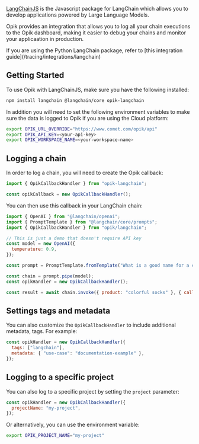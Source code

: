 [LangChainJS](https://js.langchain.com/docs/introduction/) is the Javascript package for LangChain which allows you to develop
applications powered by Large Language Models.

Opik provides an integration that allows you to log all your chain executions to
the Opik dashboard, making it easier to debug your chains and monitor your
applicaation in production.

<Note>
  If you are using the Python LangChain package, refer to [this integration guide](/tracing/integrations/langchain)
</Note>

## Getting Started

To use Opik with LangChainJS, make sure you have the following installed:

```bash
npm install langchain @langchain/core opik-langchain
```

In addition you will need to set the following environment variables to make
sure the data is logged to Opik if you are using the Cloud platform:

```bash
export OPIK_URL_OVERRIDE="https://www.comet.com/opik/api"
export OPIK_API_KEY=<your-api-key>
export OPIK_WORKSPACE_NAME=<your-workspace-name>
```

## Logging a chain

In order to log a chain, you will need to create the Opik callback:

```js
import { OpikCallbackHandler } from "opik-langchain";

const opikCallback = new OpikCallbackHandler();
```

You can then use this callback in your LangChain chain:

```js {3,15,19}
import { OpenAI } from "@langchain/openai";
import { PromptTemplate } from "@langchain/core/prompts";
import { OpikCallbackHandler } from "opik/langchain";

// This is just a demo that doesn't require API key
const model = new OpenAI({
  temperature: 0.9,
});

const prompt = PromptTemplate.fromTemplate("What is a good name for a company that makes {product}?");

const chain = prompt.pipe(model);
const opikHandler = new OpikCallbackHandler();

const result = await chain.invoke({ product: "colorful socks" }, { callbacks: [opikHandler] });
```

## Settings tags and metadata

You can also customize the `OpikCallbackHandler` to include additional metadata,
tags. For example:

```js {pytest_codeblocks_skip=true}
const opikHandler = new OpikCallbackHandler({
  tags: ["langchain"],
  metadata: { "use-case": "documentation-example" },
});
```

## Logging to a specific project

You can also log to a specific project by setting the `project` parameter:

```js {pytest_codeblocks_skip=true}
const opikHandler = new OpikCallbackHandler({
  projectName: "my-project",
});
```

Or alternatively, you can use the environment variable:

```bash
export OPIK_PROJECT_NAME="my-project"
```
